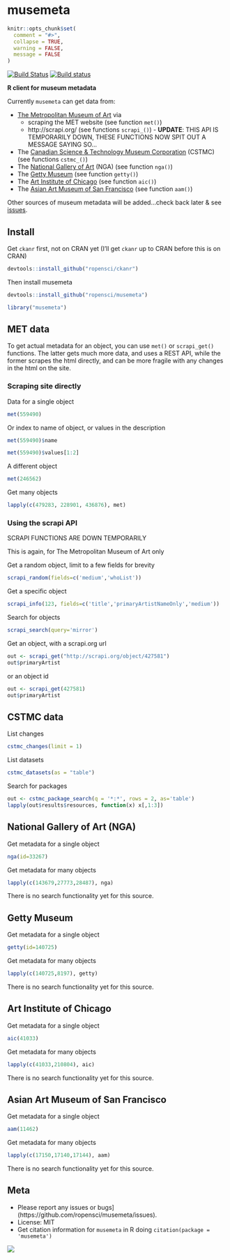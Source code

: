 musemeta
=======

```r
knitr::opts_chunk$set(
  comment = "#>",
  collapse = TRUE,
  warning = FALSE, 
  message = FALSE
)
```

[![Build Status](https://api.travis-ci.org/ropensci/musemeta.png)](https://travis-ci.org/ropensci/musemeta)
[![Build status](https://ci.appveyor.com/api/projects/status/y3tefs9xb6pmql36/branch/master?svg=true)](https://ci.appveyor.com/project/sckott/musemeta/branch/master)

**R client for museum metadata**

Currently `musemeta` can get data from:

* [The Metropolitan Museum of Art](http://www.metmuseum.org/) via 
    * scraping the MET website (see function `met()`)
    * http://scrapi.org/ (see functions `scrapi_()`) - __UPDATE__: THIS API IS TEMPORARILY DOWN, THESE FUNCTIONS NOW SPIT OUT A MESSAGE SAYING SO...
* The [Canadian Science & Technology Museum Corporation](http://techno-science.ca/en/index.php) (CSTMC) (see functions `cstmc_()`)
* The [National Gallery of Art](http://www.nga.gov/content/ngaweb.html) (NGA) (see function `nga()`)
* The [Getty Museum](http://www.getty.edu/) (see function `getty()`)
* The [Art Institute of Chicago](http://www.artic.edu/) (see function `aic()`)
* The [Asian Art Museum of San Francisco](http://www.asianart.org/) (see function `aam()`)

Other sources of museum metadata will be added...check back later & see [issues](https://github.com/ropensci/musemeta/issues).

## Install

Get `ckanr` first, not on CRAN yet (I'll get `ckanr` up to CRAN before this is on CRAN)

```r
devtools::install_github("ropensci/ckanr")
```

Then install musemeta

```r
devtools::install_github("ropensci/musemeta")
```

```r
library("musemeta")
```

## MET data

To get actual metadata for an object, you can use `met()` or `scrapi_get()` functions. The latter gets much more data, and uses a REST API, while the former scrapes the html directly, and can be more fragile with any changes in the html on the site.

### Scraping site directly

Data for a single object

```r
met(559490)
```

Or index to name of object, or values in the description

```r
met(559490)$name
```

```r
met(559490)$values[1:2]
```

A different object

```r
met(246562)
```

Get many objects

```r
lapply(c(479283, 228901, 436876), met)
```

### Using the scrapi API

SCRAPI FUNCTIONS ARE DOWN TEMPORARILY

This is again, for The Metropolitan Museum of Art only 

Get a random object, limit to a few fields for brevity

```r
scrapi_random(fields=c('medium','whoList'))
```

Get a specific object

```r
scrapi_info(123, fields=c('title','primaryArtistNameOnly','medium'))
```

Search for objects

```r
scrapi_search(query='mirror')
```

Get an object, with a scrapi.org url

```r
out <- scrapi_get("http://scrapi.org/object/427581")
out$primaryArtist
```

or an object id

```r
out <- scrapi_get(427581)
out$primaryArtist
```

## CSTMC data

List changes

```r
cstmc_changes(limit = 1)
```

List datasets

```r
cstmc_datasets(as = "table")
```

Search for packages

```r
out <- cstmc_package_search(q = '*:*', rows = 2, as='table')
lapply(out$results$resources, function(x) x[,1:3])
```

## National Gallery of Art (NGA)

Get metadata for a single object

```r
nga(id=33267)
```

Get metadata for many objects

```r
lapply(c(143679,27773,28487), nga)
```

There is no search functionality yet for this source.

## Getty Museum

Get metadata for a single object

```r
getty(id=140725)
```

Get metadata for many objects

```r
lapply(c(140725,8197), getty)
```

There is no search functionality yet for this source.

## Art Institute of Chicago

Get metadata for a single object

```r
aic(41033)
```

Get metadata for many objects

```r
lapply(c(41033,210804), aic)
```

There is no search functionality yet for this source.

## Asian Art Museum of San Francisco

Get metadata for a single object

```r
aam(11462)
```

Get metadata for many objects

```r
lapply(c(17150,17140,17144), aam)
```

There is no search functionality yet for this source.

## Meta

* Please report any issues or bugs](https://github.com/ropensci/musemeta/issues).
* License: MIT
* Get citation information for `musemeta` in R doing `citation(package = 'musemeta')`

[![](http://ropensci.org/public_images/github_footer.png)](http://ropensci.org)
